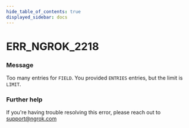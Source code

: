 ```yaml
---
hide_table_of_contents: true
displayed_sidebar: docs
---
```



# ERR_NGROK_2218

### Message

Too many entries for `FIELD`. You provided `ENTRIES` entries, but the limit is `LIMIT`.

<ErrorDetails error="err_ngrok_2218" />

### Further help

If you're having trouble resolving this error, please reach out to [support@ngrok.com](mailto:support@ngrok.com?subject=Help%20with%20ERR_NGROK_2218)
